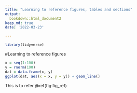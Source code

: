 ```yaml
---
title: "Learning to reference figures, tables and sections"
output:
  bookdown::html_document2
keep_md: true
date: '2022-03-23'

---
```

```r
library(tidyverse)
```

#Learning to reference figures
```r
x = seq(1:100)
y = rnorm(100)
dat = data.frame(x, y)
ggplot(dat, aes(x = x, y = y)) + geom_line()
```

This is to refer \@ref(fig:fig_ref)
